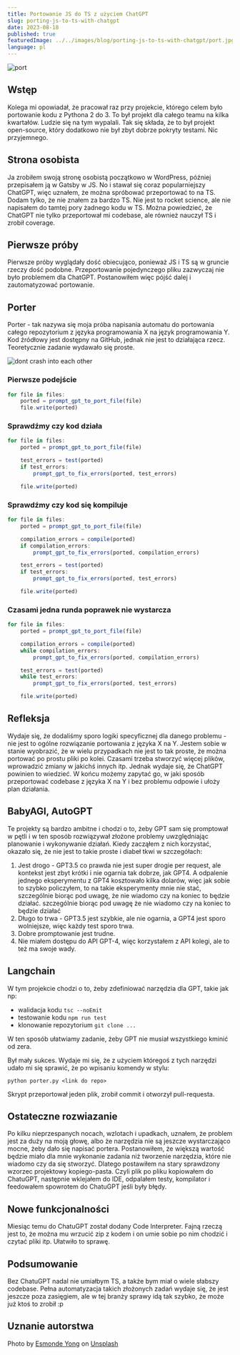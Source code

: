 ```yaml
---
title: Portowanie JS do TS z użyciem ChatGPT
slug: porting-js-to-ts-with-chatgpt
date: 2023-08-18
published: true
featuredImage: ../../images/blog/porting-js-to-ts-with-chatgpt/port.jpg
language: pl
---
```


![port](../../images/blog/porting-js-to-ts-with-chatgpt/port.jpg "port")

## Wstęp
Kolega mi opowiadał, że pracował raz przy projekcie, którego celem było portowanie kodu z Pythona 2 do 3. To był projekt dla całego teamu na kilka kwartałów. Ludzie się na tym wypalali. Tak się składa, że to był projekt open-source, który dodatkowo nie był zbyt dobrze pokryty testami. Nic przyjemnego.

## Strona osobista
Ja zrobiłem swoją stronę osobistą początkowo w WordPress, później przepisałem ją w Gatsby w JS. No i stawał się coraz popularniejszy ChatGPT, więc uznałem, że można spróbować przeportować to na TS. Dodam tylko, że nie znałem za bardzo TS. Nie jest to rocket science, ale nie napisałem do tamtej pory żadnego kodu w TS. Można powiedzieć, że ChatGPT nie tylko przeportował mi codebase, ale również nauczył TS i zrobił coverage.

## Pierwsze próby
Pierwsze próby wyglądały dość obiecująco, ponieważ JS i TS są w gruncie rzeczy dość podobne. Przeportowanie pojedynczego pliku zazwyczaj nie było problemem dla ChatGPT. Postanowiłem więc pójść dalej i zautomatyzować portowanie.

## Porter
Porter - tak nazywa się moja próba napisania automatu do portowania całego repozytorium z języka programowania X na język programowania Y. Kod źródłowy jest dostępny na GitHub, jednak nie jest to działająca rzecz. Teoretycznie zadanie wydawało się proste.

![dont crash into each other](../../images/blog/porting-js-to-ts-with-chatgpt/dont-crash-into-each-other.jpg "dont crash into each other")

### Pierwsze podejście
```js
for file in files:
    ported = prompt_gpt_to_port_file(file)
    file.write(ported)
```

### Sprawdźmy czy kod działa
```js
for file in files:
    ported = prompt_gpt_to_port_file(file)

    test_errors = test(ported)
    if test_errors:
        prompt_gpt_to_fix_errors(ported, test_errors)

    file.write(ported)
```

### Sprawdźmy czy kod się kompiluje
```js
for file in files:
    ported = prompt_gpt_to_port_file(file)

    compilation_errors = compile(ported)
    if compilation_errors:
        prompt_gpt_to_fix_errors(ported, compilation_errors)

    test_errors = test(ported)
    if test_errors:
        prompt_gpt_to_fix_errors(ported, test_errors)

    file.write(ported)
```

### Czasami jedna runda poprawek nie wystarcza
```js
for file in files:
    ported = prompt_gpt_to_port_file(file)

    compilation_errors = compile(ported)
    while compilation_errors:
        prompt_gpt_to_fix_errors(ported, compilation_errors)

    test_errors = test(ported)
    while test_errors:
        prompt_gpt_to_fix_errors(ported, test_errors)

    file.write(ported)
```

## Refleksja
Wydaje się, że dodaliśmy sporo logiki specyficznej dla danego problemu - nie jest to ogólne rozwiązanie portowania z języka X na Y. Jestem sobie w stanie wyobrazić, że w wielu przypadkach nie jest to tak proste, że można portować po prostu pliki po kolei. Czasami trzeba stworzyć więcej plików, wprowadzić zmiany w jakichś innych itp. Jednak wydaje się, że ChatGPT powinien to wiedzieć. W końcu możemy zapytać go, w jaki sposób przeportować codebase z języka X na Y i bez problemu odpowie i ułoży plan działania.

## BabyAGI, AutoGPT
Te projekty są bardzo ambitne i chodzi o to, żeby GPT sam się promptował w pętli i w ten sposób rozwiązywał złożone problemy uwzględniając planowanie i wykonywanie działań. Kiedy zacząłem z nich korzystać, okazało się, że nie jest to takie proste i diabeł tkwi w szczegółach:
1. Jest drogo - GPT3.5 co prawda nie jest super drogie per request, ale kontekst jest zbyt krótki i nie ogarnia tak dobrze, jak GPT4. A odpalenie jednego eksperymentu z GPT4 kosztowało kilka dolarów, więc jak sobie to szybko policzyłem, to na takie eksperymenty mnie nie stać, szczególnie biorąc pod uwagę, że nie wiadomo czy na koniec to będzie działać. szczególnie biorąc pod uwagę że nie wiadomo czy na koniec to będzie działać
2. Długo to trwa - GPT3.5 jest szybkie, ale nie ogarnia, a GPT4 jest sporo wolniejsze, więc każdy test sporo trwa.
3. Dobre promptowanie jest trudne.
4. Nie miałem dostępu do API GPT-4, więc korzystałem z API kolegi, ale to też ma swoje wady.


## Langchain
W tym projekcie chodzi o to, żeby zdefiniować narzędzia dla GPT, takie jak np:
- walidacja kodu `tsc --noEmit`
- testowanie kodu `npm run test`
- klonowanie repozytorium `git clone ...`

W ten sposób ułatwiamy zadanie, żeby GPT nie musiał wszystkiego kminić od zera.

Był mały sukces. Wydaje mi się, że z użyciem któregoś z tych narzędzi udało mi się sprawić, że po wpisaniu komendy w stylu:
```
python porter.py <link do repo>
```
Skrypt przeportował jeden plik, zrobił commit i otworzył pull-requesta.

## Ostateczne rozwiazanie
Po kilku nieprzespanych nocach, wzlotach i upadkach, uznałem, że problem jest za duży na moją głowę, albo że narzędzia nie są jeszcze wystarczająco mocne, żeby dało się napisać portera. Postanowiłem, że większą wartość będzie miało dla mnie wykonanie zadania niż tworzenie narzędzia, które nie wiadomo czy da się stworzyć. Dlatego postawiłem na stary sprawdzony wzorzec projektowy kopiego-pasta. Czyli plik po pliku kopiowałem do ChatuGPT, następnie wklejałem do IDE, odpalałem testy, kompilator i feedowałem spowrotem do ChatuGPT jeśli były błędy.

## Nowe funkcjonalności
Miesiąc temu do ChatuGPT został dodany Code Interpreter. Fajną rzeczą jest to, że można mu wrzucić zip z kodem i on umie sobie po nim chodzić i czytać pliki itp. Ułatwiło to sprawę.

## Podsumowanie
Bez ChatuGPT nadal nie umiałbym TS, a także bym miał o wiele słabszy codebase. Pełna automatyzacja takich złożonych zadań wydaje się, że jest jeszcze poza zasięgiem, ale w tej branży sprawy idą tak szybko, że może już ktoś to zrobił :p

## Uznanie autorstwa
Photo by <a href="https://unsplash.com/@esmonde?utm_source=unsplash&utm_medium=referral&utm_content=creditCopyText">Esmonde Yong</a> on <a href="https://unsplash.com/photos/wFpJV5EWrSM?utm_source=unsplash&utm_medium=referral&utm_content=creditCopyText">Unsplash</a>
